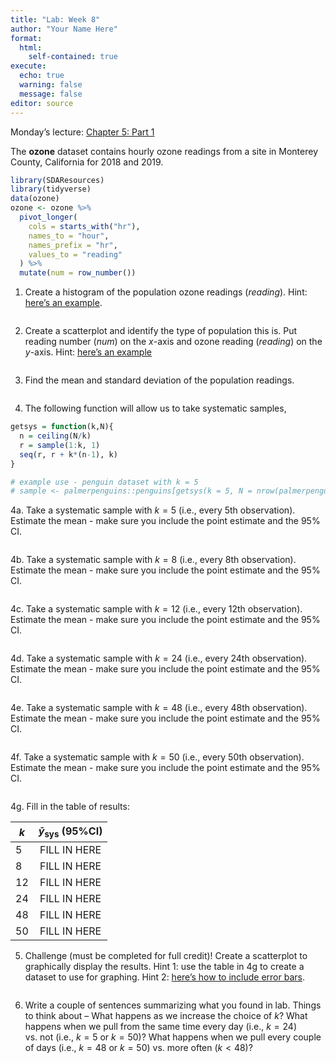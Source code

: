 ```yaml
---
title: "Lab: Week 8"
author: "Your Name Here"
format: 
  html:
    self-contained: true
execute:
  echo: true
  warning: false
  message: false
editor: source
---
```


Monday's lecture: [Chapter 5: Part 1](https://github.com/samanthaseals/STA4222/blob/master/slides/L07.qmd)

The **ozone** dataset contains hourly ozone readings from a site in Monterey County, California for 2018 and 2019.

```r
library(SDAResources)
library(tidyverse)
data(ozone)
ozone <- ozone %>%
  pivot_longer(
    cols = starts_with("hr"),
    names_to = "hour",
    names_prefix = "hr",
    values_to = "reading"
  ) %>%
  mutate(num = row_number())
```

1. Create a histogram of the population ozone readings (*reading*). Hint: [here's an example](https://r-graph-gallery.com/220-basic-ggplot2-histogram.html).

```r

```

2. Create a scatterplot and identify the type of population this is. Put reading number (*num*) on the *x*-axis and ozone reading (*reading*) on the *y*-axis. Hint: [here's an example](https://r-graph-gallery.com/272-basic-scatterplot-with-ggplot2.html)

```r

```

3. Find the mean and standard deviation of the population readings.

```r

```

4. The following function will allow us to take systematic samples,

```r
getsys = function(k,N){
  n = ceiling(N/k)
  r = sample(1:k, 1)
  seq(r, r + k*(n-1), k)
}

# example use - penguin dataset with k = 5
# sample <- palmerpenguins::penguins[getsys(k = 5, N = nrow(palmerpenguins::penguins)), ]
```

4a. Take a systematic sample with $k = 5$ (i.e., every 5th observation). Estimate the mean - make sure you include the point estimate and the 95% CI.

```r

```

4b. Take a systematic sample with $k = 8$ (i.e., every 8th observation). Estimate the mean - make sure you include the point estimate and the 95% CI.

```r

```

4c. Take a systematic sample with $k = 12$ (i.e., every 12th observation). Estimate the mean - make sure you include the point estimate and the 95% CI.

```r

```

4d. Take a systematic sample with $k = 24$ (i.e., every 24th observation). Estimate the mean - make sure you include the point estimate and the 95% CI.

```r

```

4e. Take a systematic sample with $k = 48$ (i.e., every 48th observation). Estimate the mean - make sure you include the point estimate and the 95% CI.

```r

```

4f. Take a systematic sample with $k = 50$ (i.e., every 50th observation). Estimate the mean - make sure you include the point estimate and the 95% CI.

```r

```

4g. Fill in the table of results:

<center>
|$k$|$\bar{y}_{\text{sys}} \text{ (95\% CI)}$|
|-|:-:|
|5| FILL IN HERE |
|8| FILL IN HERE |
|12| FILL IN HERE |
|24| FILL IN HERE |
|48| FILL IN HERE |
|50| FILL IN HERE |
</center>

5. Challenge (must be completed for full credit)! Create a scatterplot to graphically display the results. Hint 1: use the table in 4g to create a dataset to use for graphing. Hint 2: [here's how to include error bars](https://r-graph-gallery.com/4-barplot-with-error-bar.html).

```r

```

6. Write a couple of sentences summarizing what you found in lab. Things to think about -- What happens as we increase the choice of $k$? What happens when we pull from the same time every day (i.e., $k=24$) vs. not (i.e., $k=5$ or $k=50$)? What happens when we pull every couple of days (i.e., $k=48$ or $k=50$) vs. more often ($k<48$)?




